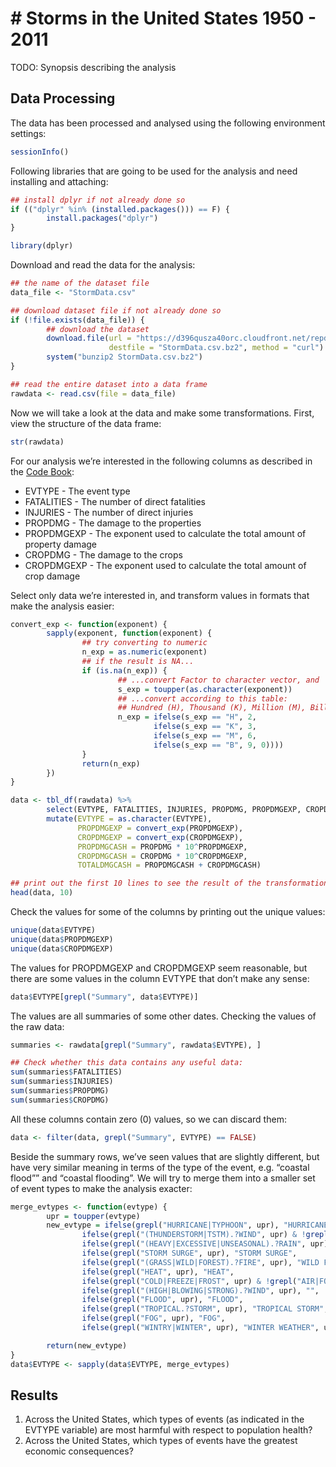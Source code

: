 # Storms in the United States 1950 - 2011
========================================================================================================

TODO: Synopsis describing the analysis

## Data Processing

The data has been processed and analysed using the following environment settings:

```r
sessionInfo()
```

Following libraries that are going to be used for the analysis and need installing and attaching:

```r
## install dplyr if not already done so
if (("dplyr" %in% (installed.packages())) == F) {
        install.packages("dplyr")
}

library(dplyr)
```

Download and read the data for the analysis:

```r
## the name of the dataset file
data_file <- "StormData.csv"

## download dataset file if not already done so
if (!file.exists(data_file)) {
        ## download the dataset
        download.file(url = "https://d396qusza40orc.cloudfront.net/repdata/data/StormData.csv.bz2", 
                      destfile = "StormData.csv.bz2", method = "curl")
        system("bunzip2 StormData.csv.bz2")
}

## read the entire dataset into a data frame
rawdata <- read.csv(file = data_file)
```

Now we will take a look at the data and make some transformations.
First, view the structure of the data frame:

```r
str(rawdata)
```

For our analysis we're interested in the following columns as described in the [Code Book](http://ire.org/media/uploads/files/datalibrary/samplefiles/Storm%20Events/layout08.doc):

- EVTYPE - The event type
- FATALITIES - The number of direct fatalities
- INJURIES - The number of direct injuries
- PROPDMG - The damage to the properties
- PROPDMGEXP - The exponent used to calculate the total amount of property damage
- CROPDMG - The damage to the crops
- CROPDMGEXP - The exponent used to calculate the total amount of crop damage

Select only data we're interested in, and transform values in formats that make the analysis easier:

```r
convert_exp <- function(exponent) {
        sapply(exponent, function(exponent) {
                ## try converting to numeric
                n_exp = as.numeric(exponent)
                ## if the result is NA...
                if (is.na(n_exp)) {
                        ## ...convert Factor to character vector, and
                        s_exp = toupper(as.character(exponent))
                        ## ...convert according to this table:
                        ## Hundred (H), Thousand (K), Million (M), Billion (B)
                        n_exp = ifelse(s_exp == "H", 2,
                                ifelse(s_exp == "K", 3,
                                ifelse(s_exp == "M", 6,
                                ifelse(s_exp == "B", 9, 0))))
                }
                return(n_exp)
        })
}

data <- tbl_df(rawdata) %>%
        select(EVTYPE, FATALITIES, INJURIES, PROPDMG, PROPDMGEXP, CROPDMG, CROPDMGEXP) %>%
        mutate(EVTYPE = as.character(EVTYPE), 
               PROPDMGEXP = convert_exp(PROPDMGEXP), 
               CROPDMGEXP = convert_exp(CROPDMGEXP),
               PROPDMGCASH = PROPDMG * 10^PROPDMGEXP,
               CROPDMGCASH = CROPDMG * 10^CROPDMGEXP,
               TOTALDMGCASH = PROPDMGCASH + CROPDMGCASH)

## print out the first 10 lines to see the result of the transformation above:
head(data, 10)
```

Check the values for some of the columns by printing out the unique values:

```r
unique(data$EVTYPE)
unique(data$PROPDMGEXP)
unique(data$CROPDMGEXP)
```

The values for PROPDMGEXP and CROPDMGEXP seem reasonable, but there are some values in the column EVTYPE that 
don't make any sense:

```r
data$EVTYPE[grepl("Summary", data$EVTYPE)]
```

The values are all summaries of some other dates. Checking the values of the raw data:

```r
summaries <- rawdata[grepl("Summary", rawdata$EVTYPE), ]

## Check whether this data contains any useful data:
sum(summaries$FATALITIES)
sum(summaries$INJURIES)
sum(summaries$PROPDMG)
sum(summaries$CROPDMG)
```

All these columns contain zero (0) values, so we can discard them:

```r
data <- filter(data, grepl("Summary", EVTYPE) == FALSE)
```

Beside the summary rows, we've seen values that are slightly different, but have very similar meaning in terms of the type of the event, e.g. "coastal flood"" and "coastal flooding". We will try to merge them into a smaller set of event types to make the analysis exacter:

```r
merge_evtypes <- function(evtype) {
        upr = toupper(evtype)
        new_evtype = ifelse(grepl("HURRICANE|TYPHOON", upr), "HURRICANE",
                ifelse(grepl("(THUNDERSTORM|TSTM).?WIND", upr) & !grepl("NON", upr), "THUNDERSTORM WIND", 
                ifelse(grepl("(HEAVY|EXCESSIVE|UNSEASONAL).?RAIN", upr) & !grepl("THUNDERSTORM|TSTM|NON", upr), "HEAVY RAIN",
                ifelse(grepl("STORM SURGE", upr), "STORM SURGE", 
                ifelse(grepl("(GRASS|WILD|FOREST).?FIRE", upr), "WILD FIRE",
                ifelse(grepl("HEAT", upr), "HEAT", 
                ifelse(grepl("COLD|FREEZE|FROST", upr) & !grepl("AIR|FOG|WET|SNOW", upr), "", 
                ifelse(grepl("(HIGH|BLOWING|STRONG).?WIND", upr), "",
                ifelse(grepl("FLOOD", upr), "FLOOD",
                ifelse(grepl("TROPICAL.?STORM", upr), "TROPICAL STORM", 
                ifelse(grepl("FOG", upr), "FOG",
                ifelse(grepl("WINTRY|WINTER", upr), "WINTER WEATHER", upr))))))))))))

        return(new_evtype)
}
data$EVTYPE <- sapply(data$EVTYPE, merge_evtypes)
```


## Results

1. Across the United States, which types of events (as indicated in the EVTYPE variable) are most harmful with respect to population health?  
2. Across the United States, which types of events have the greatest economic consequences?  
 








